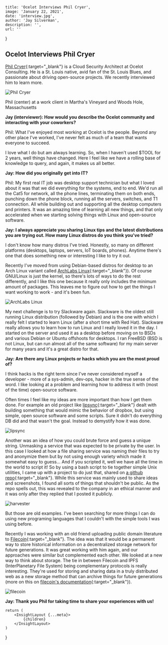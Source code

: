 
    title: 'Ocelot Interviews Phil Cryer',
    image: 'January 22, 2021',
    date: 'interview.jpg',
    author: 'Jay Silverman',
    description: '',
    url: ''
}

## Ocelot Interviews Phil Cryer

[Phil Cryer](https://www.linkedin.com/in/philcryer/){:target="_blank"} is a Cloud Security Architect at Ocelot Consulting. He is a St. Louis native, avid fan of the St. Louis Blues, and passionate about driving open-source projects. We recently interviewed him to learn more. 

![Phil Cryer](/assets/images/posts/2021-01-22-interview-phil-cryer/phil.jpg)

Phil (center) at a work client in Martha's Vineyard and Woods Hole, Massachusetts

 
**Jay (interviewer): How would you describe the Ocelot community and interacting with your coworkers?**

Phil: What I've enjoyed most working at Ocelot is the people. Beyond any other place I've worked, I've never felt as much of a team that wants everyone to succeed. 

I love what I do but am always learning. So, when I haven't used $TOOL for 2 years, well things have changed. Here I feel like we have a rolling base of knowledge to query, and again, it makes us all better. 

**Jay: How did you originally get into IT?**

Phil: My first real IT job was desktop support technician but what I loved about it was that we did everything for the systems, end to end. We'd run all the Cat5 for network, all the phone lines, terminating them on both ends, punching down the phone block, running all the servers, switches, and T1 connection. All while building out and supporting all the desktop computers and printers. It was an amazing time of learning all new things, and that only accelerated when we starting solving things with Linux and open-source software.

**Jay: I always appreciate you sharing Linux tips and the latest distributions you are trying out. How many Linux distros do you think you've tried?**

I don't know how many distros I've tried. Honestly, so many on different platforms (desktops, laptops, servers, IoT boards, phones). Anytime there's one that does something new or interesting I like to try it out. 

Recently I've moved from using Debian-based distros for desktop to an Arch Linux variant called [ArchLabs Linux](https://archlabslinux.com/){:target="_blank"}). Of course GNU/Linux is just the kernel, so there's lots of ways to do the rest differently, and I like this one because it really only includes the minimum amount of packages. This leaves me to figure out how to get the things I want working to work - and it's been fun.

![ArchLabs Linux](/assets/images/posts/2021-01-22-interview-phil-cryer/archlabs.png)

My next challenge is to try Slackware again. Slackware is the oldest still running Linux distribution (followed by Debian) and is the one with which I really felt I started to learn Linux (after a short time with Red Hat). Slackware really allows you to learn how to run Linux and I really loved it in the day. I started on the server and used it as a desktop before moving on to BSDs and various Debian or Ubuntu offshoots for desktops. I ran FreeBSD (BSD is not Linux, but can run almost all of the same software) for my main server for many years and it's a great distro for that.

**Jay: Are there any Linux projects or hacks which you are the most proud of?**

I think hacks is the right term since I've never considered myself a developer - more of a sys-admin, dev-ops, hacker in the true sense of the word. I like looking at a problem and learning how to address it with (most of the time) open-source software. 

Often times I feel like my ideas are more important than how I get them done. For example an old project like [lipsync](https://github.com/philcryer/lipsync){:target="_blank"} dealt with building something that would mimic the behavior of dropbox, but using simple, open source software and some scripts. Sure it didn't do everything DB did and that wasn't the goal. Instead to demystify how it was done.

![lipsync](/assets/images/posts/2021-01-22-interview-phil-cryer/lipsync.png)

Another was an idea of how you could brute force and guess a unique string. Unmasking a service that was expected to be private by the user. In this case I looked at how a file sharing service was naming their files to try and anonymize them but by not using enough variety which made it somewhat easy to guess... And if you scripted it, well we have all the time in the world to script it! So by using a bash script to tie together simple Unix utilities, I came up with a project to do just that, shared on [a github repo](https://github.com/philcryer/ca-harvester){:target="_blank"}. While this service was mainly used to share ideas and screenshots, I found all sorts of things that shouldn't be public. As the repo spells out, this was revealed to the company in an ethical manner and it was only after they replied that I posted it publicly.

![harvester](/assets/images/posts/2021-01-22-interview-phil-cryer/harvester.png)

But those are old examples. I've been searching for more things I can do using new programing languages that I couldn't with the simple tools I was using before. 

Recently I was working with an old friend uploading public domain literature to [Filecoin](https://filecoin.io/){:target="_blank"}. The idea was that it would be a permanent way to store historical information on a decentralized storage network for future generations. It was great working with him again, and our approaches were similar but complemented each other. We looked at a new way to think about storage. The tie in between Filecoin and IPFS (InterPlanetary File System) being complementary protocols is really interesting. They're used for storing and sharing data in a truly distributed web as a new storage method that can archive things for future generations (more on this on [filecoin's documentation](https://docs.filecoin.io/about-filecoin/ipfs-and-filecoin/#data-storage-incentives){:target="_blank"}).

![filecoin](/assets/images/posts/2021-01-22-interview-phil-cryer/filecoin.png)

**Jay: Thank you Phil for taking time to share your experiences with us!**

    return (
        <InsightLayout {...meta}>
            {children}
        </InsightLayout>
    )
}

